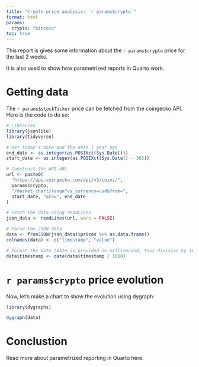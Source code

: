 ```yaml
---
title: "Crypto price analysis: `r params$crypto`"
format: html
params:
  crypto: "bitcoin"
toc: true
---
```


This report is gives some information about the `r params$crypto` price for the last 2 weeks.

It is also used to show how parametrized reports in Quarto work.

# Getting data

 The `r params$stockTicker` price can be fetched from the coingecko API. Here is the code to do so:

```r
# Libraries
library(jsonlite)
library(tidyverse)

# Get today's date and the date 1 year ago
end_date <- as.integer(as.POSIXct(Sys.Date()))
start_date <- as.integer(as.POSIXct(Sys.Date() - 365))

# Construct the API URL
url <- paste0(
  "https://api.coingecko.com/api/v3/coins/",
  params$crypto,
  "/market_chart/range?vs_currency=usd&from=",
  start_date, "&to=", end_date
)

# Fetch the data using readLines
json_data <- readLines(url, warn = FALSE)

# Parse the JSON data
data <- fromJSON(json_data)$prices %>% as.data.frame()
colnames(data) <- c("timestamp", "value")

# Format the date (date is provided in millisecond, thus division by 1000)
data$timestamp <- date(data$timestamp / 1000)
```

# `r params$crypto` price evolution

Now, let's make a chart to show the evolution using dygraph:

```r
library(dygraphs)

dygraph(data)

```




# Conclustion

Read more about parametrized reporting in Quarto here.
